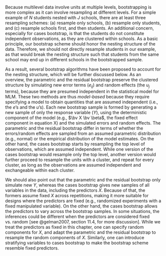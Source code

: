 Because multilevel data involve units at multiple levels, bootstrapping is more complex as it can involve resampling at different levels. For a simple example of $N$ students nested with $J$ schools, there are at least three resampling schemes: (a) resample only schools, (b) resample only students, and (c) resample schools first, and then students. An additional concern, especially for cases bootstrap, is that the students do not constitute independent observations, as they are clustered within schools. As a basic principle, our bootstrap scheme should honor the nesting structure of the data. Therefore, we should not directly resample students in our example, as that would break the nesting structure such that students from the same school may end up in different schools in the bootstrapped sample.

As a result, several bootstrap algorithms have been proposed to account for the nesting structure, which will be further discussed below. As an overview, the parametric and the residual bootstrap preserve the clustered structure by simulating new error terms ($e_{ij}$) and random effects (the $u_j$ terms), because they are presumed independent in the statistical model for MLM. These two methods are thus *model-based* because they require specifying a model to obtain quantities that are assumed independent (i.e., the $e$'s and the $u$'s). Each new bootstrap sample is formed by generating a new sample of only the response variable ($Y$), using the deterministic component of the model (e.g., $\bv X \bv \beta$, the fixed effect component in equation X) and the simulated errors and random effects. The parametric and the residual bootstrap differ in terms of whether the errors/random effects are sampled from an assumed parametric distribution (e.g., normal) or the empirical distribution of the model estimates. On the other hand, the cases bootstrap starts by resampling the top level of observations, which are assumed independent. While one version of the cases bootstrap would resample only the top level, another version would further proceed to resample the units with a cluster, and repeat for every cluster, as long as the observations are assumed independent and exchangeable within each cluster. 
<!-- YZ: Just a note: we should use consistent symbols throughout manuscript -->

We should also point out that the parametric and the residual bootstrap only simulate new $Y$, whereas the cases bootstrap gives new samples of all variables in the data, including the predictors $X$. Because of that, the formers assume fixed $X$ across repetitions, making it more suitable for designs where the predictors are fixed (e.g., randomized experiments with a fixed manipulated variable). On the other hand, the cases bootstrap allows the predictors to vary across the bootstrap samples. In some situations, the inferences could be different when the predictors are considered fixed vs. random [see @gelman2007, section 11.4, for more discussion]. While we treat the predictors as fixed in this chapter, one can specify random components for $X$, and adapt the parametric and the residual bootstrap to resample the random components of $X$. Similarly, one can introduce stratifying variables to cases bootstrap to make the bootstrap scheme resemble fixed predictors.
<!-- YZ: Can we add references here so that if readers are interested in these directions, they can refer to these references-->